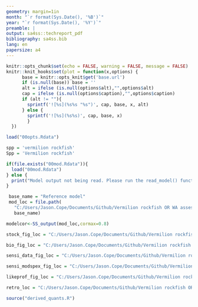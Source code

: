 ```yaml
---
geometry: margin=1in
month: "`r format(Sys.Date(), '%B')`"
year: "`r format(Sys.Date(), '%Y')`"
preamble: |
output: sa4ss::techreport_pdf
bibliography: sa4ss.bib
lang: en
papersize: a4
---
```


```r
knitr::opts_chunk$set(echo = FALSE, warning = FALSE, message = FALSE)
knitr::knit_hooks$set(plot = function(x,options) {
      base = knitr::opts_knit$get('base.url')
      if (is.null(base)) base = ''
      alt = ifelse (is.null(options$alt),"",options$alt)
      cap = ifelse (is.null(options$caption),"",options$caption)
      if (alt != ""){
        sprintf('![%s](%s%s "%s")', cap, base, x, alt)
      } else {
        sprintf('![%s](%s%s)', cap, base, x)  
        }
  })

load("00opts.Rdata")

spp = 'vermilion rockfish'
Spp = 'Vermilion rockfish'

if(file.exists("00mod.Rdata")){
  load("00mod.Rdata")
} else {
  print("Model output not being read. Please run the read_model() function.")
}

 base_name = "Reference model"
 mod_loc = file.path(
   "C:/Users/Jason.Cope/Documents/Github/Vermilion rockfish OR WA assessment 2021/WA/write_up/models",
   base_name)

modelcor<-SS_output(mod_loc,cormax=0.8)

stock_fig_loc = "C:/Users/Jason.Cope/Documents/Github/Vermilion rockfish OR WA assessment 2021/WA/write_up/figures/stock"

bio_fig_loc = "C:/Users/Jason.Cope/Documents/Github/Vermilion rockfish OR WA assessment 2021/WA/write_up/figures/biology_plots"

sensi_data_fig_loc = "C:/Users/Jason.Cope/Documents/Github/Vermilion rockfish OR WA assessment 2021/WA/write_up/figures/sensi_data"

sensi_modspex_fig_loc = "C:/Users/Jason.Cope/Documents/Github/Vermilion rockfish OR WA assessment 2021/WA/write_up/figures/sensi_modspex"

likeprof_fig_loc = "C:/Users/Jason.Cope/Documents/Github/Vermilion rockfish OR WA assessment 2021/WA/write_up/figures/likelihoods"

retro_loc = "C:/Users/Jason.Cope/Documents/Github/Vermilion rockfish OR WA assessment 2021/WA/write_up/figures/retro"

source("derived_quants.R")

```
